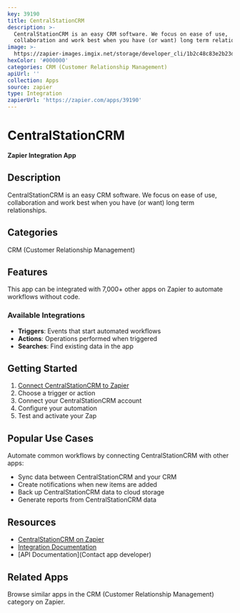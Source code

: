 ```yaml
---
key: 39190
title: CentralStationCRM
description: >-
  CentralStationCRM is an easy CRM software. We focus on ease of use,
  collaboration and work best when you have (or want) long term relationships.
image: >-
  https://zapier-images.imgix.net/storage/developer_cli/1b2c48c83e2b23d10a064a633ed5811e.png?auto=format%2Ccompress&ixlib=python-3.0.0&q=50
hexColor: '#000000'
categories: CRM (Customer Relationship Management)
apiUrl: ''
collection: Apps
source: zapier
type: Integration
zapierUrl: 'https://zapier.com/apps/39190'
---
```

# CentralStationCRM

**Zapier Integration App**

## Description

CentralStationCRM is an easy CRM software. We focus on ease of use, collaboration and work best when you have (or want) long term relationships.

## Categories

CRM (Customer Relationship Management)

## Features

This app can be integrated with 7,000+ other apps on Zapier to automate workflows without code.

### Available Integrations

- **Triggers**: Events that start automated workflows
- **Actions**: Operations performed when triggered
- **Searches**: Find existing data in the app

## Getting Started

1. [Connect CentralStationCRM to Zapier](https://zapier.com/apps/39190)
2. Choose a trigger or action
3. Connect your CentralStationCRM account
4. Configure your automation
5. Test and activate your Zap

## Popular Use Cases

Automate common workflows by connecting CentralStationCRM with other apps:

- Sync data between CentralStationCRM and your CRM
- Create notifications when new items are added
- Back up CentralStationCRM data to cloud storage
- Generate reports from CentralStationCRM data

## Resources

- [CentralStationCRM on Zapier](https://zapier.com/apps/39190)
- [Integration Documentation](https://zapier.com/apps/39190/integrations)
- [API Documentation](Contact app developer)

## Related Apps

Browse similar apps in the CRM (Customer Relationship Management) category on Zapier.
